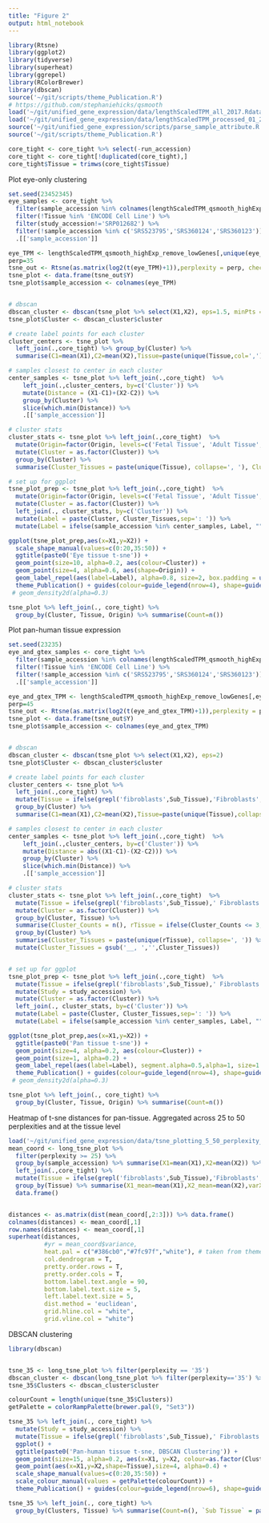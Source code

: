 ```yaml
---
title: "Figure 2"
output: html_notebook
---
```


```r
library(Rtsne)
library(ggplot2)
library(tidyverse)
library(superheat)
library(ggrepel)
library(RColorBrewer)
library(dbscan)
source('~/git/scripts/theme_Publication.R')
# https://github.com/stephaniehicks/qsmooth
load('~/git/unified_gene_expression/data/lengthScaledTPM_all_2017.Rdata')
load('~/git/unified_gene_expression/data/lengthScaledTPM_processed_01_27_2017.Rdata')
source('~/git/unified_gene_expression/scripts/parse_sample_attribute.R')
source('~/git/scripts/theme_Publication.R')

core_tight <- core_tight %>% select(-run_accession)
core_tight <- core_tight[!duplicated(core_tight),]
core_tight$Tissue = trimws(core_tight$Tissue)
```

Plot eye-only clustering
```r
set.seed(23452345)
eye_samples <- core_tight %>% 
  filter(sample_accession %in% colnames(lengthScaledTPM_qsmooth_highExp_remove_lowGenes)) %>% 
  filter(!Tissue %in% 'ENCODE Cell Line') %>% 
  filter(study_accession!='SRP012682') %>% 
  filter(!sample_accession %in% c('SRS523795','SRS360124','SRS360123')) %>% 
  .[['sample_accession']] 

eye_TPM <- lengthScaledTPM_qsmooth_highExp_remove_lowGenes[,unique(eye_samples)]
perp=35
tsne_out <- Rtsne(as.matrix(log2(t(eye_TPM)+1)),perplexity = perp, check_duplicates = FALSE, theta=0.0)
tsne_plot <- data.frame(tsne_out$Y)
tsne_plot$sample_accession <- colnames(eye_TPM)


# dbscan
dbscan_cluster <- dbscan(tsne_plot %>% select(X1,X2), eps=1.5, minPts = 3)
tsne_plot$Cluster <- dbscan_cluster$cluster

# create label points for each cluster
cluster_centers <- tsne_plot %>% 
  left_join(.,core_tight) %>% group_by(Cluster) %>%
  summarise(C1=mean(X1),C2=mean(X2),Tissue=paste(unique(Tissue,col=',')))

# samples closest to center in each cluster
center_samples <- tsne_plot %>% left_join(.,core_tight)  %>%
    left_join(.,cluster_centers, by=c('Cluster')) %>% 
    mutate(Distance = (X1-C1)+(X2-C2)) %>% 
    group_by(Cluster) %>% 
    slice(which.min(Distance)) %>% 
    .[['sample_accession']]

# cluster stats
cluster_stats <- tsne_plot %>% left_join(.,core_tight)  %>% 
  mutate(Origin=factor(Origin, levels=c('Fetal Tissue', 'Adult Tissue', 'Cell Line'))) %>% 
  mutate(Cluster = as.factor(Cluster)) %>% 
  group_by(Cluster) %>% 
  summarise(Cluster_Tissues = paste(unique(Tissue), collapse=', '), Cluster_Counts = paste(n(), ' samples', sep=''))

# set up for ggplot
tsne_plot_prep <- tsne_plot %>% left_join(.,core_tight)  %>% 
  mutate(Origin=factor(Origin, levels=c('Fetal Tissue', 'Adult Tissue', 'Cell Line'))) %>% 
  mutate(Cluster = as.factor(Cluster)) %>% 
  left_join(., cluster_stats, by=c('Cluster')) %>% 
  mutate(Label = paste(Cluster, Cluster_Tissues,sep=': ')) %>% 
  mutate(Label = ifelse(sample_accession %in% center_samples, Label, ""))

ggplot(tsne_plot_prep,aes(x=X1,y=X2)) + 
  scale_shape_manual(values=c(0:20,35:50)) +
  ggtitle(paste0('Eye tissue t-sne')) +
  geom_point(size=10, alpha=0.2, aes(colour=Cluster)) +
  geom_point(size=4, alpha=0.6, aes(shape=Origin)) + 
  geom_label_repel(aes(label=Label), alpha=0.8, size=2, box.padding = unit(0.4, "lines"))  +
  theme_Publication() + guides(colour=guide_legend(nrow=4), shape=guide_legend(nrow=4)) 
 # geom_density2d(alpha=0.3)

tsne_plot %>% left_join(., core_tight) %>% 
  group_by(Cluster, Tissue, Origin) %>% summarise(Count=n())
```





Plot pan-human tissue expression
```r
set.seed(23235)
eye_and_gtex_samples <- core_tight %>% 
  filter(sample_accession %in% colnames(lengthScaledTPM_qsmooth_highExp_remove_lowGenes)) %>% 
  filter(!Tissue %in% 'ENCODE Cell Line') %>% 
  filter(!sample_accession %in% c('SRS523795','SRS360124','SRS360123')) %>% 
  .[['sample_accession']]

eye_and_gtex_TPM <- lengthScaledTPM_qsmooth_highExp_remove_lowGenes[,eye_and_gtex_samples]
perp=45
tsne_out <- Rtsne(as.matrix(log2(t(eye_and_gtex_TPM)+1)),perplexity = perp, check_duplicates = FALSE, theta=0.0)
tsne_plot <- data.frame(tsne_out$Y)
tsne_plot$sample_accession <- colnames(eye_and_gtex_TPM)


# dbscan
dbscan_cluster <- dbscan(tsne_plot %>% select(X1,X2), eps=2)
tsne_plot$Cluster <- dbscan_cluster$cluster

# create label points for each cluster
cluster_centers <- tsne_plot %>% 
  left_join(.,core_tight) %>% 
  mutate(Tissue = ifelse(grepl('fibroblasts',Sub_Tissue),'Fibroblasts',Tissue)) %>% 
  group_by(Cluster) %>%
  summarise(C1=mean(X1),C2=mean(X2),Tissue=paste(unique(Tissue),collapse=','))

# samples closest to center in each cluster
center_samples <- tsne_plot %>% left_join(.,core_tight)  %>%
    left_join(.,cluster_centers, by=c('Cluster')) %>% 
    mutate(Distance = abs((X1-C1)-(X2-C2))) %>% 
    group_by(Cluster) %>% 
    slice(which.min(Distance)) %>% 
    .[['sample_accession']]

# cluster stats
cluster_stats <- tsne_plot %>% left_join(.,core_tight)  %>% 
  mutate(Tissue = ifelse(grepl('fibroblasts',Sub_Tissue),' Fibroblasts',Tissue)) %>% 
  mutate(Cluster = as.factor(Cluster)) %>% 
  group_by(Cluster, Tissue) %>% 
  summarise(Cluster_Counts = n(), rTissue = ifelse(Cluster_Counts <= 3, '__', Tissue)) %>%  #Remove outlier tissues from label
  group_by(Cluster) %>% 
  summarise(Cluster_Tissues = paste(unique(rTissue), collapse=', ')) %>% 
  mutate(Cluster_Tissues = gsub('__, ','',Cluster_Tissues))


# set up for ggplot
tsne_plot_prep <- tsne_plot %>% left_join(.,core_tight)  %>% 
  mutate(Tissue = ifelse(grepl('fibroblasts',Sub_Tissue),' Fibroblasts',Tissue)) %>% 
  mutate(Study = study_accession) %>% 
  mutate(Cluster = as.factor(Cluster)) %>%
  left_join(., cluster_stats, by=c('Cluster')) %>% 
  mutate(Label = paste(Cluster, Cluster_Tissues,sep=': ')) %>% 
  mutate(Label = ifelse(sample_accession %in% center_samples, Label, "")) 

ggplot(tsne_plot_prep,aes(x=X1,y=X2)) + 
  ggtitle(paste0('Pan tissue t-sne')) +
  geom_point(size=4, alpha=0.2, aes(colour=Cluster)) +
  geom_point(size=1, alpha=0.2) + 
  geom_label_repel(aes(label=Label), segment.alpha=0.5,alpha=1, size=1.5, box.padding = unit(0.2, "lines"),force=1.2)  +
  theme_Publication() + guides(colour=guide_legend(nrow=4), shape=guide_legend(nrow=4)) 
 # geom_density2d(alpha=0.3)

tsne_plot %>% left_join(., core_tight) %>% 
  group_by(Cluster, Tissue, Origin) %>% summarise(Count=n())
```

Heatmap of t-sne distances for pan-tissue. Aggregated across 25 to 50 perplexities and at the tissue level
```r

load('~/git/unified_gene_expression/data/tsne_plotting_5_50_perplexity_2017-02.Rdata')
mean_coord <- long_tsne_plot %>% 
  filter(perplexity >= 25) %>% 
  group_by(sample_accession) %>% summarise(X1=mean(X1),X2=mean(X2)) %>% # group by sample and summarize across all perplexities
  left_join(.,core_tight) %>% 
  mutate(Tissue = ifelse(grepl('fibroblasts',Sub_Tissue),'Fibroblasts',Tissue)) %>% 
  group_by(Tissue) %>% summarise(X1_mean=mean(X1),X2_mean=mean(X2),varX1=var(X1),varX2=var(X2),variance=varX1+varX2) %>%  # then group by tissue and summarise across all samples in a tissue
  data.frame()


distances <- as.matrix(dist(mean_coord[,2:3])) %>% data.frame() 
colnames(distances) <- mean_coord[,1]                     
row.names(distances) <- mean_coord[,1]
superheat(distances, 
          #yr = mean_coord$variance,
          heat.pal = c("#386cb0","#7fc97f","white"), # taken from theme_Publication.R
          col.dendrogram = T,
          pretty.order.rows = T, 
          pretty.order.cols = T,
          bottom.label.text.angle = 90,
          bottom.label.text.size = 5, 
          left.label.text.size = 5,
          dist.method = 'euclidean',
          grid.hline.col = "white",
          grid.vline.col = "white")
```

DBSCAN clustering
```r
library(dbscan)


tsne_35 <- long_tsne_plot %>% filter(perplexity == '35')
dbscan_cluster <- dbscan(long_tsne_plot %>% filter(perplexity=='35') %>% select(X1,X2), eps=2, minPts = 6)
tsne_35$Clusters <- dbscan_cluster$cluster

colourCount = length(unique(tsne_35$Clusters))
getPalette = colorRampPalette(brewer.pal(9, "Set3"))

tsne_35 %>% left_join(., core_tight) %>% 
  mutate(Study = study_accession) %>% 
  mutate(Tissue = ifelse(grepl('fibroblasts',Sub_Tissue),' Fibroblasts',Tissue)) %>% 
  ggplot() + 
  ggtitle(paste0('Pan-human tissue t-sne, DBSCAN Clustering')) +
  geom_point(size=15, alpha=0.2, aes(x=X1, y=X2, colour=as.factor(Clusters))) + 
  geom_point(aes(x=X1,y=X2,shape=Tissue),size=4, alpha=0.4) +
  scale_shape_manual(values=c(0:20,35:50)) +
  scale_colour_manual(values = getPalette(colourCount)) +
  theme_Publication() + guides(colour=guide_legend(nrow=6), shape=guide_legend(nrow=6))

tsne_35 %>% left_join(., core_tight) %>% 
  group_by(Clusters, Tissue) %>% summarise(Count=n(), `Sub Tissue` = paste(unique(Sub_Tissue),collapse=','))
```
